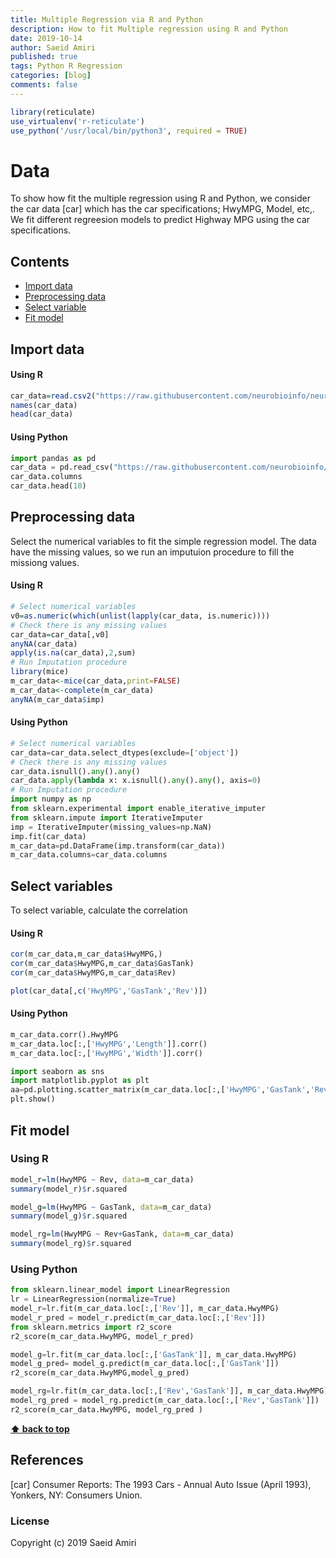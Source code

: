 ```yaml
---
title: Multiple Regression via R and Python
description: How to fit Multiple regression using R and Python
date: 2019-10-14
author: Saeid Amiri
published: true
tags: Python R Regression
categories: [blog]
comments: false
---
```


```r
library(reticulate)
use_virtualenv('r-reticulate')
use_python('/usr/local/bin/python3', required = TRUE)
```

# Data 
To show how fit the multiple regression using R and Python, we consider the car data [car] which has the car specifications; HwyMPG, Model, etc,. We fit different regreesion models to predict Highway MPG using the car specifications.

## Contents
- [Import data](#import-data)
- [Preprocessing data](#preprocessing-data)
- [Select variable](#select-variables)
- [Fit model ](#fit-model )

## Import data
#### Using R
```R
car_data=read.csv2("https://raw.githubusercontent.com/neurobioinfo/neurobioinfo.github.io/master/public/data/cardata.csv")
names(car_data)
head(car_data)
```

#### Using Python
```python
import pandas as pd
car_data = pd.read_csv("https://raw.githubusercontent.com/neurobioinfo/neurobioinfo.github.io/master/public/data/cardata.csv", delimiter=";", decimal=",")
car_data.columns
car_data.head(10)
```

## Preprocessing data
Select the numerical variables to fit the simple regression model. The data have the missing values, so we run an imputuion procedure to fill the missiong values.

#### Using R
```R
# Select numerical variables
v0=as.numeric(which(unlist(lapply(car_data, is.numeric))))
# Check there is any missing values 
car_data=car_data[,v0]
anyNA(car_data)
apply(is.na(car_data),2,sum)
# Run Imputation procedure
library(mice)
m_car_data<-mice(car_data,print=FALSE)
m_car_data<-complete(m_car_data)
anyNA(m_car_data$imp)
```
#### Using Python
```python
# Select numerical variables
car_data=car_data.select_dtypes(exclude=['object'])
# Check there is any missing values 
car_data.isnull().any().any()
car_data.apply(lambda x: x.isnull().any().any(), axis=0)
# Run Imputation procedure
import numpy as np
from sklearn.experimental import enable_iterative_imputer
from sklearn.impute import IterativeImputer
imp = IterativeImputer(missing_values=np.NaN)
imp.fit(car_data)
m_car_data=pd.DataFrame(imp.transform(car_data))
m_car_data.columns=car_data.columns
```

## Select variables
To select variable, calculate the correlation

#### Using R
```R
cor(m_car_data,m_car_data$HwyMPG,)
cor(m_car_data$HwyMPG,m_car_data$GasTank)
cor(m_car_data$HwyMPG,m_car_data$Rev)

plot(car_data[,c('HwyMPG','GasTank','Rev')])
```

#### Using Python
```python
m_car_data.corr().HwyMPG
m_car_data.loc[:,['HwyMPG','Length']].corr()
m_car_data.loc[:,['HwyMPG','Width']].corr()

import seaborn as sns
import matplotlib.pyplot as plt
aa=pd.plotting.scatter_matrix(m_car_data.loc[:,['HwyMPG','GasTank','Rev']])
plt.show()
```

## Fit model
### Using R
```R
model_r=lm(HwyMPG ~ Rev, data=m_car_data)
summary(model_r)$r.squared

model_g=lm(HwyMPG ~ GasTank, data=m_car_data)
summary(model_g)$r.squared

model_rg=lm(HwyMPG ~ Rev+GasTank, data=m_car_data)
summary(model_rg)$r.squared
```

### Using Python
```python
from sklearn.linear_model import LinearRegression
lr = LinearRegression(normalize=True)
model_r=lr.fit(m_car_data.loc[:,['Rev']], m_car_data.HwyMPG)
model_r_pred = model_r.predict(m_car_data.loc[:,['Rev']])
from sklearn.metrics import r2_score
r2_score(m_car_data.HwyMPG, model_r_pred)

model_g=lr.fit(m_car_data.loc[:,['GasTank']], m_car_data.HwyMPG)
model_g_pred= model_g.predict(m_car_data.loc[:,['GasTank']])
r2_score(m_car_data.HwyMPG,model_g_pred)

model_rg=lr.fit(m_car_data.loc[:,['Rev','GasTank']], m_car_data.HwyMPG)
model_rg_pred = model_rg.predict(m_car_data.loc[:,['Rev','GasTank']])
r2_score(m_car_data.HwyMPG, model_rg_pred )
```


**[⬆ back to top](#contents)**

## References

[car] Consumer Reports: The 1993 Cars - Annual Auto Issue (April 1993), Yonkers, NY: Consumers Union.

### License
Copyright (c) 2019 Saeid Amiri
